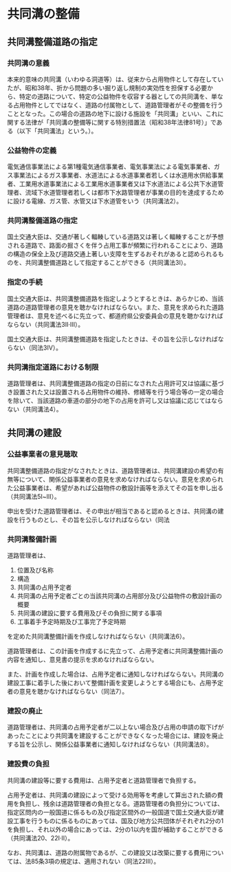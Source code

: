 # 共同溝の整備

## 共同溝整備道路の指定

### 共同溝の意義

本来的意味の共同溝（いわゆる洞道等）は、従来から占用物件として存在していたが、昭和38年、折から問題の多い掘り返し規制の実効性を担保する必要から、特定の道路について、特定の公益物件を収容する器としての共同溝を、単なる占用物件としてではなく、道路の付属物として、道路管理者がその整備を行うこととなった。この場合の道路の地下に設ける施設を「共同溝」といい、これに関する法律が「共同溝の整備等に関する特別措置法（昭和38年法律81号）」である（以下「共同溝法」という。）。

### 公益物件の定義

電気通信事業法による第1種電気通信事業者、電気事業法による電気事業者、ガス事業法によるガス事業者、水道法による水道事業者若しくは水道用水供給事業者、工業用水道事業法による工業用水道事業者又は下水道法による公共下水道管理者、流域下水道管理者若しくは都市下水路管理者が事業の目的を達成するために設ける電線、ガス管、水管又は下水道管をいう（共同溝法2）。

### 共同溝整備道路の指定

国土交通大臣は、交通が著しく輻輳している道路又は著しく輻輳することが予想される道路で、路面の掘さくを伴う占用工事が頻繁に行われることにより、道路の構造の保全上及び道路交通上著しい支障を生ずるおそれがあると認められるものを、共同溝整備道路として指定することができる（共同溝法3I）。

### 指定の手続

国土交通大臣は、共同溝整備道路を指定しようとするときは、あらかじめ、当該道路の道路管理者の意見を聴かなければならない。また、意見を求められた道路管理者は、意見を述べるに先立って、都道府県公安委員会の意見を聴かなければならない（共同溝法3Ⅱ·Ⅲ）。

国土交通大臣は、共同溝整備道路を指定したときは、その旨を公示しなければならない（同法3Ⅳ）。

### 共同溝指定道路における制限

道路管理者は、共同溝整備道路の指定の日前になされた占用許可又は協議に基づき設置された又は設置される占用物件の維持、修繕等を行う場合等の一定の場合を除いて、当該道路の車道の部分の地下の占用を許可し又は協議に応じてはならない（共同溝法4）。


## 共同溝の建設

### 公益事業者の意見聴取

共同溝整備道路の指定がなされたときは、道路管理者は、共同溝建設の希望の有無等について、関係公益事業者の意見を求めなければならない。意見を求められた公益事業者は、希望があれば公益物件の敷設計画等を添えてその旨を申し出る（共同溝法5Ⅰ~Ⅲ）。

申出を受けた道路管理者は、その申出が相当であると認めるときは、共同溝の建設を行うものとし、その旨を公示しなければならない（同法

### 共同溝整備計画

道路管理者は、

1. 位置及び名称
2. 構造
3. 共同溝の占用予定者
4. 共同溝の占用予定者ごとの当該共同溝の占用部分及び公益物件の敷設計画の概要
5. 共同溝の建設に要する費用及びその負担に関する事項
6. 工事着手予定時期及び工事完了予定時期

を定めた共同溝整備計画を作成しなければならない（共同溝法6）。

道路管理者は、この計画を作成するに先立って、占用予定者に共同溝整備計画の内容を通知し、意見書の提示を求めなければならない。

また、計画を作成した場合は、占用予定者に通知しなければならない。共同溝の建設工事に着手した後において整備計画を変更しようとする場合にも、占用予定者の意見を聴かなければならない（同法7）。

### 建設の廃止

道路管理者は、共同溝の占用予定者が二以上ない場合及び占用の申請の取下げがあったことにより共同溝を建設することができなくなった場合には、建設を廃止する旨を公示し、関係公益事業者に通知しなければならない（共同溝法8）。

### 建設費の負担

共同溝の建設等に要する費用は、占用予定者と道路管理者で負担する。

占用予定者は、共同溝の建設によって受ける効用等を考慮して算出された額の費用を負担し、残余は道路管理者の負担となる。道路管理者の負担分については、指定区問内の一般国道に係るもの及び指定区間外の一般国道で国土交通大臣が建設工事を行うものに係るものにあっては、国及び地方公共団体がそれぞれ2分の1を負担し、それ以外の場合にあっては、2分の1以内を国が補助することができる（共同溝法20、22I·Ⅱ）。

なお、共同溝は、道路の附属物であるが、この建設又は改築に要する費用については、法85条3項の規定は、適用されない（同法22Ⅲ）。
